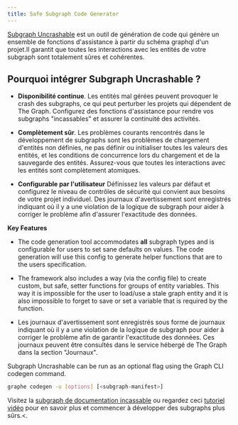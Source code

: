 ```yaml
---
title: Safe Subgraph Code Generator
---
```


[Subgraph Uncrashable](https://float-capital.github.io/float-subgraph-uncrashable/) est un outil de génération de code qui génère un ensemble de fonctions d'assistance à partir du schéma graphql d'un projet.Il garantit que toutes les interactions avec les entités de votre subgraph sont totalement sûres et cohérentes.

## Pourquoi intégrer Subgraph Uncrashable ?

- **Disponibilité continue**. Les entités mal gérées peuvent provoquer le crash des subgraphs, ce qui peut perturber les projets qui dépendent de The Graph. Configurez des fonctions d'assistance pour rendre vos subgraphs "incassables" et assurer la continuité des activités.

- **Complètement sûr**. Les problèmes courants rencontrés dans le développement de subgraphs sont les problèmes de chargement d'entités non définies, ne pas définir ou initialiser toutes les valeurs des entités, et les conditions de concurrence lors du chargement et de la sauvegarde des entités. Assurez-vous que toutes les interactions avec les entités sont complètement atomiques.

- **Configurable par l'utilisateur** Définissez les valeurs par défaut et configurez le niveau de contrôles de sécurité qui convient aux besoins de votre projet individuel. Des journaux d'avertissement sont enregistrés indiquant où il y a une violation de la logique de subgraph pour aider à corriger le problème afin d'assurer l'exactitude des données.

**Key Features**

- The code generation tool accommodates **all** subgraph types and is configurable for users to set sane defaults on values. The code generation will use this config to generate helper functions that are to the users specification.

- The framework also includes a way (via the config file) to create custom, but safe, setter functions for groups of entity variables. This way it is impossible for the user to load/use a stale graph entity and it is also impossible to forget to save or set a variable that is required by the function.

- Les journaux d'avertissement sont enregistrés sous forme de journaux indiquant où il y a une violation de la logique de subgraph pour aider à corriger le problème afin de garantir l'exactitude des données. Ces journaux peuvent être consultés dans le service hébergé de The Graph dans la section "Journaux".

Subgraph Uncrashable can be run as an optional flag using the Graph CLI codegen command.

```sh
graphe codegen -u [options] [<subgraph-manifest>]
```

Visitez la [subgraph de documentation incassable](https://float-capital.github.io/float-subgraph-uncrashable/docs/) ou regardez ceci [tutoriel vidéo](https://float-capital.github.io/float-subgraph-uncrashable/docs/tutorial) pour en savoir plus et commencer à développer des subgraphs plus sûrs.<.
